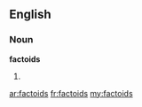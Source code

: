 ==English==

===Noun===
'''factoids'''

# {{plural of|[[factoid]]}}

[[ar:factoids]]
[[fr:factoids]]
[[my:factoids]]